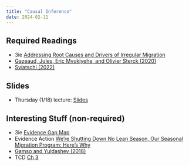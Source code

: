 ```yaml
---
title: "Causal Inference"
date: 2024-02-11
---
```



## Required Readings

- 3ie [Addressing Root Causes and Drivers of Irregular Migration](https://www.3ieimpact.org/sites/default/files/2023-12/EGM30-Irregular-Migration-IOM-EGM-Report.pdf)
- [Gazeaud, Jules, Eric Mvukiyehe, and Olivier Sterck (2020)](https://voxdev.org/topic/migration-urbanisation/constraints-migration-evidence-comoros) 
- [Sviatschi (2022)](https://voxdev.org/topic/migration-urbanisation/impact-us-deportation-policy-gang-activity-el-salvador)


## Slides

- Thursday (1/18) lecture: [Slides](/slides/08-migration.html)

## Interesting Stuff (non-required)

- 3ie [Evidence Gap Map](https://developmentevidence.3ieimpact.org/egm/addressing-root-causes-and-drivers-of-irregular-migration-an-evidence-gap-map)
- Evidence Action [We’re Shutting Down No Lean Season, Our Seasonal Migration Program: Here’s Why](https://www.evidenceaction.org/newsroom/were-shutting-down-no-lean-season-our-seasonal-migration-program-heres-why)
- [Gamso and Yuldashev (2018)](https://watermark.silverchair.com/sqy029.pdf?token=AQECAHi208BE49Ooan9kkhW_Ercy7Dm3ZL_9Cf3qfKAc485ysgAAA0swggNHBgkqhkiG9w0BBwagggM4MIIDNAIBADCCAy0GCSqGSIb3DQEHATAeBglghkgBZQMEAS4wEQQM6dFs_u22Fl66U-ZCAgEQgIIC_lfbw4tm6cpam26prAQ6TF3Ga1gzcsEPTsp4Rer6Z6TR0mkv26G1INqHn4cNluTNGsQ76qcbvIYMbMlK30wVbWDn_omXyQ3ommChffzpJKRBObAEWvzXsErlCuUDKAmO1fZE-KgfYpM77S9n7iXeazi6_XlvX4BXst4qGP6QJ5dFA0uB-eKESfX5H-CVVU0aIEMbMmqtVGYvzHI_RmSk8JH9r2LMx7lWBgcJY2TAstSREz870VEaOvfAgDDK9oenDbOSNv_n6KKx6xPGEHBy2uNOf1cEaOoTOgHh9S-modXz_JoKnFnz1E3Xlm3_BnyeRYZzdXUcq-ylMLhpKyqq4JAoxah0-u-2u5Q-nzx6o1ZIqR0ATZrnlIP-2s0572XHv3KYzD66_x5FssFwVY_ZN9qAts7asIqVdHYWLPqr-ejM54UYsNFORP96G5vBgxpPY68jmrg4qgGDiBczZUowyLLSQohB10In2dgaVwqRbQ3a1ZG9StbT3A_8JSd80Yc5Ob7pnXVUmOlkRJ-U801BjKswMVKD5-n3aD_EHwzURANeTq7UC-UB1GdyXxRKNTmM0ukHsoBqqHCSJOyPrOo5CBv3CwYLdh1rEPSfVoKMh0609kENtBAWXu7KmXUpjgiplvcedJ-HwhEaW2wGI1sn40F6hH7jzP34-5T5awFnhM_N1u7N7f64WVnsgkhUj6gdQ3orHCKKycH2J-6ZrUwbAOStUyj6jeZDqwmUozdmn7g4Fw-CdvOjwUOBd0q_u_VeLWfJa7zN4i_sV-EK5Yvt5F7Z1f8DJV-34ite4TDdf2deYkSjPc7992rWR-Fcd6JahZggVmBJwcBGsRL4K9YZGVN4pePUdw9qICwKSq54FStyYafMUB-BTCsjfIR2r1EFdL9JlQPEYsdsj5o5wcfGNmtqfjJxVByvbRmDlarTkER_JnRxaPmKQkooAuhC-BLhXv7IZNNNjArftqsLVDxnDQjI-YgALEe0R8L63UM64742YR3rL7PmCXr5_APM3U0)
- TCD [Ch 3](/files/M23_deMesquita&Fowler_2021_Chapter13.pdf)
